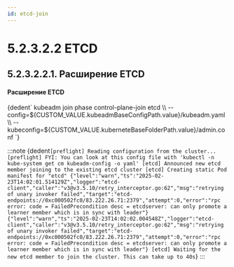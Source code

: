 ```yaml
---
id: etcd-join
---
```



# 5.2.3.2.2 ETCD

## 5.2.3.2.2.1. Расширение ETCD

<h4>Расширение ETCD</h4>
<CodeBlock language="bash">
    {dedent`
        kubeadm join phase control-plane-join etcd \\
          --config=${CUSTOM_VALUE.kubeadmBaseConfigPath.value}/kubeadm.yaml \\
          --kubeconfig=${CUSTOM_VALUE.kuberneteBaseFolderPath.value}/admin.conf
    `}
</CodeBlock>

:::note
<CodeBlock language="bash">
    {dedent`
        [preflight] Reading configuration from the cluster...
        [preflight] FYI: You can look at this config file with 'kubectl -n kube-system get cm kubeadm-config -o yaml'
        [etcd] Announced new etcd member joining to the existing etcd cluster
        [etcd] Creating static Pod manifest for "etcd"
        {"level":"warn","ts":"2025-02-23T14:02:01.514129Z","logger":"etcd-client","caller":"v3@v3.5.10/retry_interceptor.go:62","msg":"retrying of unary invoker failed","target":"etcd-endpoints://0xc000502fc0/83.222.26.71:2379","attempt":0,"error":"rpc error: code = FailedPrecondition desc = etcdserver: can only promote a learner member which is in sync with leader"}
        {"level":"warn","ts":"2025-02-23T14:02:02.004548Z","logger":"etcd-client","caller":"v3@v3.5.10/retry_interceptor.go:62","msg":"retrying of unary invoker failed","target":"etcd-endpoints://0xc000502fc0/83.222.26.71:2379","attempt":0,"error":"rpc error: code = FailedPrecondition desc = etcdserver: can only promote a learner member which is in sync with leader"}
        [etcd] Waiting for the new etcd member to join the cluster. This can take up to 40s
    `}
</CodeBlock>
:::
